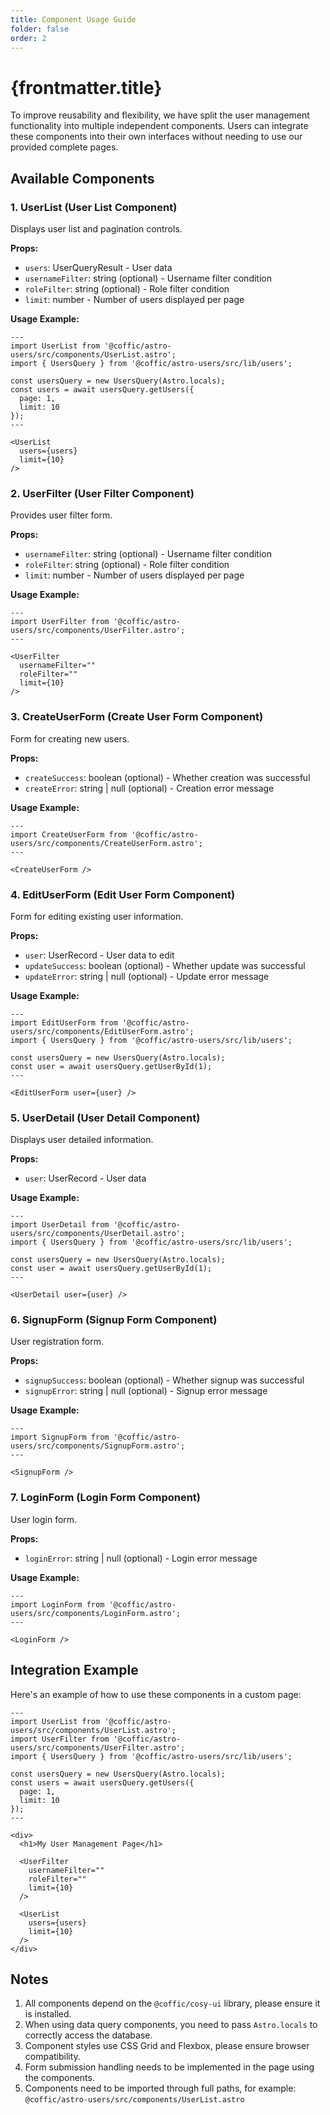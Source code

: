 ```yaml
---
title: Component Usage Guide
folder: false
order: 2
---
```


# {frontmatter.title}

To improve reusability and flexibility, we have split the user management functionality into multiple independent components. Users can integrate these components into their own interfaces without needing to use our provided complete pages.

## Available Components

### 1. UserList (User List Component)
Displays user list and pagination controls.

**Props:**
- `users`: UserQueryResult - User data
- `usernameFilter`: string (optional) - Username filter condition
- `roleFilter`: string (optional) - Role filter condition
- `limit`: number - Number of users displayed per page

**Usage Example:**
```astro
---
import UserList from '@coffic/astro-users/src/components/UserList.astro';
import { UsersQuery } from '@coffic/astro-users/src/lib/users';

const usersQuery = new UsersQuery(Astro.locals);
const users = await usersQuery.getUsers({
  page: 1,
  limit: 10
});
---

<UserList 
  users={users} 
  limit={10} 
/>
```

### 2. UserFilter (User Filter Component)
Provides user filter form.

**Props:**
- `usernameFilter`: string (optional) - Username filter condition
- `roleFilter`: string (optional) - Role filter condition
- `limit`: number - Number of users displayed per page

**Usage Example:**
```astro
---
import UserFilter from '@coffic/astro-users/src/components/UserFilter.astro';
---

<UserFilter 
  usernameFilter="" 
  roleFilter="" 
  limit={10} 
/>
```

### 3. CreateUserForm (Create User Form Component)
Form for creating new users.

**Props:**
- `createSuccess`: boolean (optional) - Whether creation was successful
- `createError`: string | null (optional) - Creation error message

**Usage Example:**
```astro
---
import CreateUserForm from '@coffic/astro-users/src/components/CreateUserForm.astro';
---

<CreateUserForm />
```

### 4. EditUserForm (Edit User Form Component)
Form for editing existing user information.

**Props:**
- `user`: UserRecord - User data to edit
- `updateSuccess`: boolean (optional) - Whether update was successful
- `updateError`: string | null (optional) - Update error message

**Usage Example:**
```astro
---
import EditUserForm from '@coffic/astro-users/src/components/EditUserForm.astro';
import { UsersQuery } from '@coffic/astro-users/src/lib/users';

const usersQuery = new UsersQuery(Astro.locals);
const user = await usersQuery.getUserById(1);
---

<EditUserForm user={user} />
```

### 5. UserDetail (User Detail Component)
Displays user detailed information.

**Props:**
- `user`: UserRecord - User data

**Usage Example:**
```astro
---
import UserDetail from '@coffic/astro-users/src/components/UserDetail.astro';
import { UsersQuery } from '@coffic/astro-users/src/lib/users';

const usersQuery = new UsersQuery(Astro.locals);
const user = await usersQuery.getUserById(1);
---

<UserDetail user={user} />
```

### 6. SignupForm (Signup Form Component)
User registration form.

**Props:**
- `signupSuccess`: boolean (optional) - Whether signup was successful
- `signupError`: string | null (optional) - Signup error message

**Usage Example:**
```astro
---
import SignupForm from '@coffic/astro-users/src/components/SignupForm.astro';
---

<SignupForm />
```

### 7. LoginForm (Login Form Component)
User login form.

**Props:**
- `loginError`: string | null (optional) - Login error message

**Usage Example:**
```astro
---
import LoginForm from '@coffic/astro-users/src/components/LoginForm.astro';
---

<LoginForm />
```

## Integration Example

Here's an example of how to use these components in a custom page:

```astro
---
import UserList from '@coffic/astro-users/src/components/UserList.astro';
import UserFilter from '@coffic/astro-users/src/components/UserFilter.astro';
import { UsersQuery } from '@coffic/astro-users/src/lib/users';

const usersQuery = new UsersQuery(Astro.locals);
const users = await usersQuery.getUsers({
  page: 1,
  limit: 10
});
---

<div>
  <h1>My User Management Page</h1>
  
  <UserFilter 
    usernameFilter="" 
    roleFilter="" 
    limit={10} 
  />
  
  <UserList 
    users={users} 
    limit={10} 
  />
</div>
```

## Notes

1. All components depend on the `@coffic/cosy-ui` library, please ensure it is installed.
2. When using data query components, you need to pass `Astro.locals` to correctly access the database.
3. Component styles use CSS Grid and Flexbox, please ensure browser compatibility.
4. Form submission handling needs to be implemented in the page using the components.
5. Components need to be imported through full paths, for example: `@coffic/astro-users/src/components/UserList.astro`